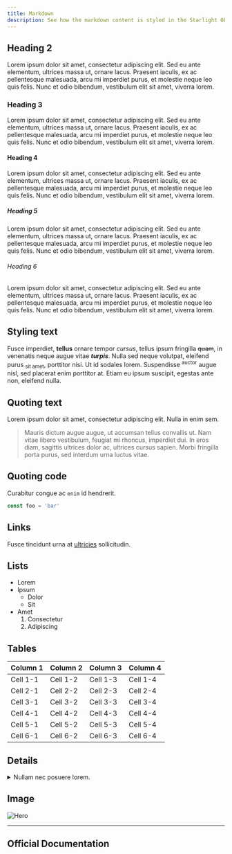 ```yaml
---
title: Markdown
description: See how the markdown content is styled in the Starlight Obsidian theme.
---
```



## Heading 2

Lorem ipsum dolor sit amet, consectetur adipiscing elit. Sed eu ante elementum, ultrices massa ut, ornare lacus. Praesent iaculis, ex ac pellentesque malesuada, arcu mi imperdiet purus, et molestie neque leo quis felis. Nunc et odio bibendum, vestibulum elit sit amet, viverra lorem.

### Heading 3

Lorem ipsum dolor sit amet, consectetur adipiscing elit. Sed eu ante elementum, ultrices massa ut, ornare lacus. Praesent iaculis, ex ac pellentesque malesuada, arcu mi imperdiet purus, et molestie neque leo quis felis. Nunc et odio bibendum, vestibulum elit sit amet, viverra lorem.

#### Heading 4

Lorem ipsum dolor sit amet, consectetur adipiscing elit. Sed eu ante elementum, ultrices massa ut, ornare lacus. Praesent iaculis, ex ac pellentesque malesuada, arcu mi imperdiet purus, et molestie neque leo quis felis. Nunc et odio bibendum, vestibulum elit sit amet, viverra lorem.

##### Heading 5

Lorem ipsum dolor sit amet, consectetur adipiscing elit. Sed eu ante elementum, ultrices massa ut, ornare lacus. Praesent iaculis, ex ac pellentesque malesuada, arcu mi imperdiet purus, et molestie neque leo quis felis. Nunc et odio bibendum, vestibulum elit sit amet, viverra lorem.

###### Heading 6

Lorem ipsum dolor sit amet, consectetur adipiscing elit. Sed eu ante elementum, ultrices massa ut, ornare lacus. Praesent iaculis, ex ac pellentesque malesuada, arcu mi imperdiet purus, et molestie neque leo quis felis. Nunc et odio bibendum, vestibulum elit sit amet, viverra lorem.

## Styling text

Fusce imperdiet, **tellus** ornare tempor _cursus_, tellus ipsum fringilla ~~quam~~, in venenatis neque augue vitae **_turpis_**. Nulla sed neque volutpat, eleifend purus <sub>sit amet</sub>, porttitor nisi. Ut id sodales lorem. Suspendisse <sup>auctor</sup> augue nisl, sed placerat enim porttitor at. Etiam eu ipsum suscipit, egestas ante non, eleifend nulla.

## Quoting text

Lorem ipsum dolor sit amet, consectetur adipiscing elit. Nulla in enim sem.

> Mauris dictum augue augue, ut accumsan tellus convallis ut. Nam vitae libero vestibulum, feugiat mi rhoncus, imperdiet dui. In eros diam, sagittis ultrices dolor ac, ultrices cursus sapien. Morbi fringilla porta purus, sed interdum urna luctus vitae.

## Quoting code

Curabitur congue ac `enim` id hendrerit.

```js
const foo = 'bar'
```

## Links

Fusce tincidunt urna at [ultricies](#) sollicitudin.

## Lists

- Lorem
- Ipsum
  - Dolor
  - Sit
- Amet
  1. Consectetur
  2. Adipiscing

## Tables

| Column 1 | Column 2 | Column 3 | Column 4 |
| -------- | -------- | -------- | -------- |
| Cell 1-1 | Cell 1-2 | Cell 1-3 | Cell 1-4 |
| Cell 2-1 | Cell 2-2 | Cell 2-3 | Cell 2-4 |
| Cell 3-1 | Cell 3-2 | Cell 3-3 | Cell 3-4 |
| Cell 4-1 | Cell 4-2 | Cell 4-3 | Cell 4-4 |
| Cell 5-1 | Cell 5-2 | Cell 5-3 | Cell 5-4 |
| Cell 6-1 | Cell 6-2 | Cell 6-3 | Cell 6-4 |

## Details

<details>
<summary>Nullam nec posuere lorem.</summary>

Aenean tempor, orci eget ullamcorper luctus, nisl turpis pharetra mauris, sit amet tristique elit orci et sem. Aenean odio purus, suscipit quis accumsan in, blandit at ex.

</details>


## Image

![Hero](../../../assets/hero.webp)

---

## Official Documentation

<CardGrid>
    <LinkCard title="Markdown Syntax Documentation" href="https://starlight.astro.build/guides/authoring-content/#images" />
</CardGrid>
